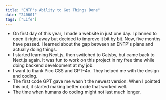 ```yaml
---
title: "ENTP's Ability to Get Things Done"
date: "240601"
tags: ["Life"]
---
```


- On first day of this year, I made a website in just one day. I planned to open it right away but decided to improve it bit by bit. Now, five months have passed. I learned about the gap between an ENTP's plans and actually doing things.
- I started learning Next.js, then switched to Gatsby, but came back to Next.js again. It was fun to work on this project in my free time while doing backend development at my job.
- I want to thank Pico CSS and GPT-4o. They helped me with the design and coding.
- The first code GPT gave me wasn't the newest version. When I pointed this out, it started making better code that worked well.
- The time when humans do coding might not last much longer.
